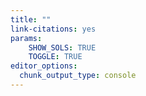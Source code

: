 ---
title: ""
link-citations: yes
params: 
    SHOW_SOLS: TRUE
    TOGGLE: TRUE
editor_options: 
  chunk_output_type: console
---

